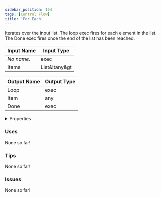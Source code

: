 ```yaml
---
sidebar_position: 164
tags: [Control Flow]
title: 'For Each'
---
```


Iterates over the input list. The loop exec fires for each element in the list. The Done exec fires once the end of the list has been reached.




<EsbSvg />

| Input Name | Input Type |
|-----------|-----------|
| *No name.* | exec |
| Items | List&ltany&gt |

| Output Name | Output Type |
|-----------|-----------|
| Loop | exec |
| Item | any |
| Done | exec |


<details>
  <summary>Properties</summary>
  <div>
    <div>
    <table>
      <thead>
        <tr>
          <th>Is beta required?</th>
          <th>❌</th>
        </tr>
        <tr>
          <th>Is this chip a trolling risk?</th>
          <th>❌</th>
        </tr>
        <tr>
          <th>Is this chip a role assignment risk?</th>
          <th>❌</th>
        </tr>
        <tr>
          <th>Chip UUID</th>
          <th>744e5311-6cc7-4130-962e-fe050a475d43</th>
        </tr>
      </thead>
    </table>
    </div>
  </div>
</details>

### Uses

None so far!

### Tips

None so far!

### Issues

None so far!